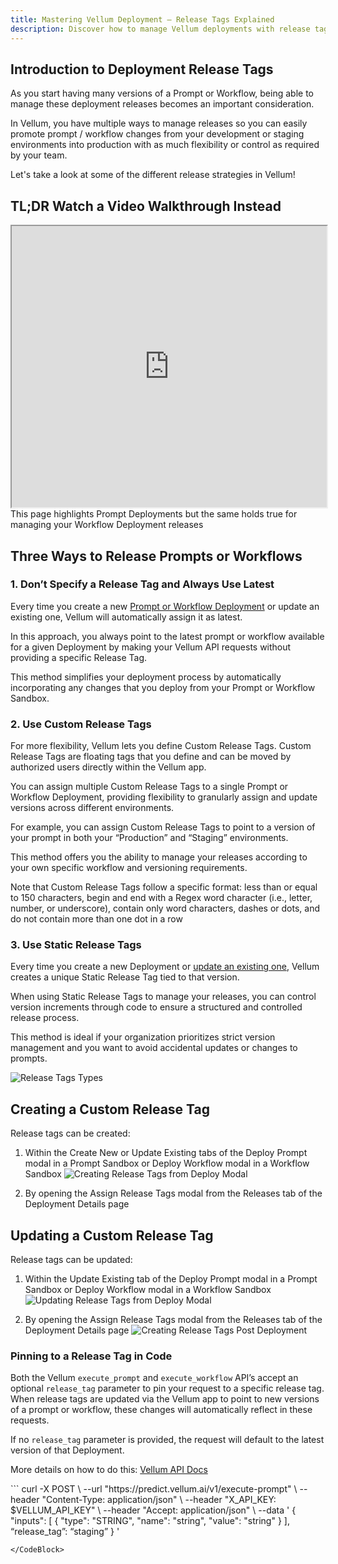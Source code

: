 ```yaml
---
title: Mastering Vellum Deployment – Release Tags Explained
description: Discover how to manage Vellum deployments with release tags for better version control in your development workflow.
---
```


## Introduction to Deployment Release Tags

As you start having many versions of a Prompt or Workflow, being able to manage these deployment releases becomes an important consideration.

In Vellum, you have multiple ways to manage releases so you can easily promote prompt / workflow changes from your development or staging environments into production with as much flexibility or control as required by your team.

Let's take a look at some of the different release strategies in Vellum!

## TL;DR Watch a Video Walkthrough Instead

<iframe
  src="https://www.loom.com/embed/56992fb51372400ebdb69228c0b53b5d"
  width="100%"
  height="450px"
></iframe>

<Callout intent="info">
  This page highlights Prompt Deployments but the same holds true for managing
  your Workflow Deployment releases
</Callout>

## Three Ways to Release Prompts or Workflows

### 1. Don’t Specify a Release Tag and Always Use Latest

Every time you create a new [Prompt or Workflow Deployment](/help-center/deployments/prompt-lifecycle-management) or update an existing one, Vellum will automatically assign it as latest.

In this approach, you always point to the latest prompt or workflow available for a given Deployment by making your Vellum API requests without providing a specific Release Tag.

This method simplifies your deployment process by automatically incorporating any changes that you deploy from your Prompt or Workflow Sandbox.

### 2. Use Custom Release Tags

For more flexibility, Vellum lets you define Custom Release Tags. Custom Release Tags are floating tags that you define and can be moved by authorized users directly within the Vellum app.

You can assign multiple Custom Release Tags to a single Prompt or Workflow Deployment, providing flexibility to granularly assign and update versions across different environments.

For example, you can assign Custom Release Tags to point to a version of your prompt in both your “Production” and “Staging” environments.

This method offers you the ability to manage your releases according to your own specific workflow and versioning requirements.

<Callout intent="info">
  Note that Custom Release Tags follow a specific format: less than or equal to
  150 characters, begin and end with a Regex word character (i.e., letter,
  number, or underscore), contain only word characters, dashes or dots, and do
  not contain more than one dot in a row
</Callout>

### 3. Use Static Release Tags

Every time you create a new Deployment or [update an existing one](/help-center/deployments/prompt-lifecycle-management#changing-prompts-in-production), Vellum creates a unique Static Release Tag tied to that version.

When using Static Release Tags to manage your releases, you can control version increments through code to ensure a structured and controlled release process.

This method is ideal if your organization prioritizes strict version management and you want to avoid accidental updates or changes to prompts.

![Release Tags Types](https://storage.googleapis.com/vellum-public/help-docs/release-tags-types.png)

## Creating a Custom Release Tag

Release tags can be created:

1. Within the Create New or Update Existing tabs of the Deploy Prompt modal in a Prompt Sandbox or Deploy Workflow modal in a Workflow Sandbox
   ![Creating Release Tags from Deploy Modal](https://storage.googleapis.com/vellum-public/help-docs/release-tags-on-deploy.png)

2. By opening the Assign Release Tags modal from the Releases tab of the Deployment Details page

## Updating a Custom Release Tag

Release tags can be updated:

1. Within the Update Existing tab of the Deploy Prompt modal in a Prompt Sandbox or Deploy Workflow modal in a Workflow Sandbox
   ![Updating Release Tags from Deploy Modal](https://storage.googleapis.com/vellum-public/help-docs/release-tags-update-on-deploy.png)

2. By opening the Assign Release Tags modal from the Releases tab of the Deployment Details page
   ![Creating Release Tags Post Deployment](https://storage.googleapis.com/vellum-public/help-docs/release-tags-post-deploy.png)

### Pinning to a Release Tag in Code

Both the Vellum `execute_prompt` and `execute_workflow` API’s accept an optional `release_tag` parameter to pin your request to a specific release tag. When release tags are updated via the Vellum app to point to new versions of a prompt or workflow, these changes will automatically reflect in these requests.

If no `release_tag` parameter is provided, the request will default to the latest version of that Deployment.

More details on how to do this: [Vellum API Docs](https://docs.vellum.ai/api-reference/api-reference/execute-prompt)

<CodeBlock title="Example Request">
```
curl -X POST \
--url "https://predict.vellum.ai/v1/execute-prompt" \
--header "Content-Type: application/json" \
--header "X_API_KEY: $VELLUM_API_KEY" \
--header "Accept: application/json" \
--data '
{
  "inputs": [
    {
      "type": "STRING",
      "name": "string",
      "value": "string"
    }
  ],
  “release_tag”: “staging”
}
  '

```
</CodeBlock>
```
